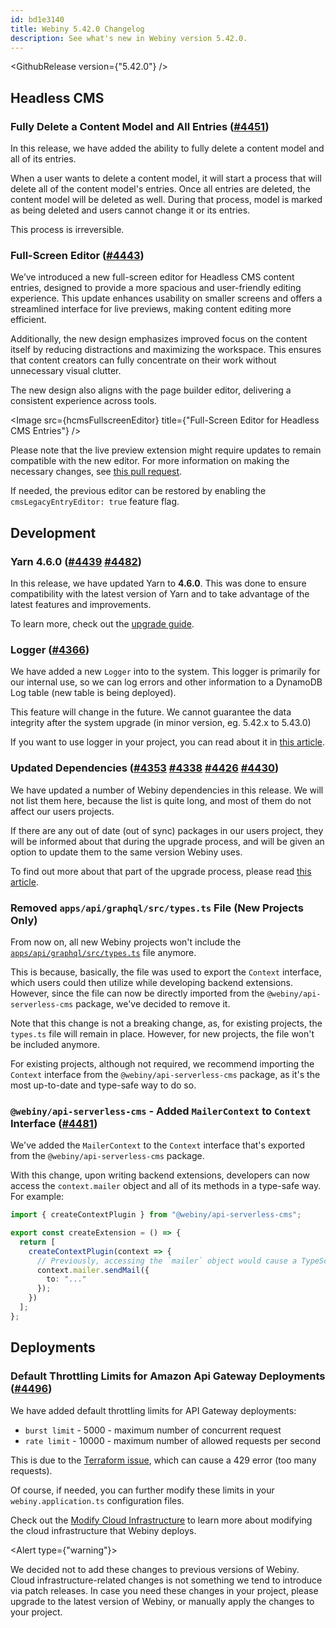 ```yaml
---
id: bd1e3140
title: Webiny 5.42.0 Changelog
description: See what's new in Webiny version 5.42.0.
---
```






<GithubRelease version={"5.42.0"} />

## Headless CMS

### Fully Delete a Content Model and All Entries ([#4451](https://github.com/webiny/webiny-js/pull/4451))

In this release, we have added the ability to fully delete a content model and all of its entries.

When a user wants to delete a content model, it will start a process that will delete all of the content model's entries. Once all entries are deleted, the content model will be deleted as well. During that process, model is marked as being deleted and users cannot change it or its entries.

<Alert type="danger">
  This process is irreversible.
</Alert>

### Full-Screen Editor ([#4443](https://github.com/webiny/webiny-js/pull/4443))

We’ve introduced a new full-screen editor for Headless CMS content entries, designed to provide a more spacious and user-friendly editing experience. This update enhances usability on smaller screens and offers a streamlined interface for live previews, making content editing more efficient.

Additionally, the new design emphasizes improved focus on the content itself by reducing distractions and maximizing the workspace. This ensures that content creators can fully concentrate on their work without unnecessary visual clutter.

The new design also aligns with the page builder editor, delivering a consistent experience across tools.

<Image src={hcmsFullscreenEditor} title={"Full-Screen Editor for Headless CMS Entries"} />

Please note that the live preview extension might require updates to remain compatible with the new editor. For more information on making the necessary changes, see [this pull request](https://github.com/webiny/webiny-examples/pull/173).

If needed, the previous editor can be restored by enabling the `cmsLegacyEntryEditor: true` feature flag.

## Development

### Yarn 4.6.0 ([#4439](https://github.com/webiny/webiny-js/pull/4439) [#4482](https://github.com/webiny/webiny-js/pull/4482))

In this release, we have updated Yarn to **4.6.0**. This was done to ensure compatibility with the latest version of Yarn and to take advantage of the latest features and improvements. 

To learn more, check out the [upgrade guide](docs/release-notes/5.42.0/upgrade-guide).

### Logger ([#4366](https://github.com/webiny/webiny-js/pull/4366))

We have added a new `Logger` into to the system. This logger is primarily for our internal use, so we can log errors and other information to a DynamoDB Log table (new table is being deployed).

<Alert type="warning">
  
  This feature will change in the future. We cannot guarantee the data integrity after the system upgrade (in minor version, eg. 5.42.x to 5.43.0)
  
</Alert>

If you want to use logger in your project, you can read about it in [this article](/docs/core-development-concepts/basics/logger).

### Updated Dependencies ([#4353](https://github.com/webiny/webiny-js/pull/4353) [#4338](https://github.com/webiny/webiny-js/pull/4338) [#4426](https://github.com/webiny/webiny-js/pull/4426) [#4430](https://github.com/webiny/webiny-js/pull/4430))

We have updated a number of Webiny dependencies in this release. We will not list them here, because the list is quite long, and most of them do not affect our users projects.

If there are any out of date (out of sync) packages in our users project, they will be informed about that during the upgrade process, and will be given an option to update them to the same version Webiny uses.

To find out more about that part of the upgrade process, please read [this article](/docs/core-development-concepts/basics/user-project-upgrade).

### Removed `apps/api/graphql/src/types.ts` File (New Projects Only)

From now on, all new Webiny projects won't include the [`apps/api/graphql/src/types.ts`](https://github.com/webiny/webiny-js/blob/5.41.5/packages/cwp-template-aws/template/ddb/apps/api/graphql/src/types.ts) file anymore.

This is because, basically, the file was used to export the `Context` interface, which users could then utilize while developing backend extensions. However, since the file can now be directly imported from the `@webiny/api-serverless-cms` package, we've decided to remove it.

Note that this change is not a breaking change, as, for existing projects, the `types.ts` file will remain in place. However, for new projects, the file won't be included anymore.

<Alert>

  For existing projects, although not required, we recommend importing the `Context` interface from the `@webiny/api-serverless-cms` package, as it's the most up-to-date and type-safe way to do so.
  
</Alert>

### `@webiny/api-serverless-cms` - Added `MailerContext` to `Context` Interface ([#4481](https://github.com/webiny/webiny-js/pull/4481))

We've added the `MailerContext` to the `Context` interface that's exported from the `@webiny/api-serverless-cms` package.

With this change, upon writing backend extensions, developers can now access the `context.mailer` object and all of its methods in a type-safe way. For example:

```ts
import { createContextPlugin } from "@webiny/api-serverless-cms";

export const createExtension = () => {
  return [
    createContextPlugin(context => {
      // Previously, accessing the `mailer` object would cause a TypeScript error.
      context.mailer.sendMail({
        to: "..."
      });
    })
  ];
};
```

## Deployments

### Default Throttling Limits for Amazon Api Gateway Deployments ([#4496](https://github.com/webiny/webiny-js/pull/4496))

We have added default throttling limits for API Gateway deployments:

- `burst limit` - 5000 - maximum number of concurrent request
- `rate limit` - 10000 - maximum number of allowed requests per second

This is due to the [Terraform issue](https://github.com/terraform-aws-modules/terraform-aws-apigateway-v2/issues/45), which can cause a 429 error (too many requests).

Of course, if needed, you can further modify these limits in your `webiny.application.ts` configuration files. 

<Alert>

  Check out the [Modify Cloud Infrastructure](/docs/infrastructure/basics/modify-cloud-infrastructure) to learn more about modifying the cloud infrastructure that Webiny deploys.

</Alert>

<Alert type={"warning"}>

  We decided not to add these changes to previous versions of Webiny. Cloud infrastructure-related changes is not something we tend to introduce via patch releases. In case you need these changes in your project, please upgrade to the latest version of Webiny, or manually apply the changes to your project.

</Alert>
